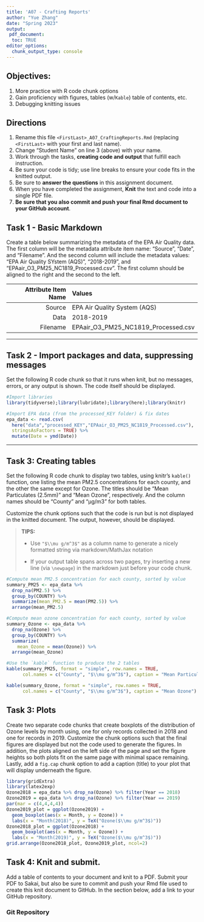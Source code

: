 ```yaml
---
title: 'A07 - Crafting Reports'
author: "Yue Zhang" 
date: "Spring 2023"
output:
 pdf_document: 
  toc: TRUE
editor_options: 
  chunk_output_type: console
---
```


## Objectives:

1.  More practice with R code chunk options
2.  Gain proficiency with figures, tables (w/`Kable`) table of contents, etc.
3.  Debugging knitting issues

## Directions

1.  Rename this file `<FirstLast>_A07_CraftingReports.Rmd` (replacing `<FirstLast>` with your first and last name).
2.  Change "Student Name" on line 3 (above) with your name.
3.  Work through the tasks, **creating code and output** that fulfill each instruction.
4.  Be sure your code is tidy; use line breaks to ensure your code fits in the knitted output.
5.  Be sure to **answer the questions** in this assignment document.
6.  When you have completed the assignment, **Knit** the text and code into a single PDF file.
7.  **Be sure that you also commit and push your final Rmd document to your GitHub account**.

## Task 1 - Basic Markdown

Create a table below summarizing the metadata of the EPA Air Quality data. The first column will be the metadata attribute item name: "Source", "Date", and "Filename". And the second column will include the metadata values: "EPA Air Quality SYstem (AQS)", "2018-2019", and "EPAair_O3_PM25_NC1819_Processed.csv". The first column should be aligned to the right and the second to the left.

| Attribute Item Name | Values                              |
|--------------------:|:------------------------------------|
|              Source | EPA Air Quality System (AQS)        |
|                Data | 2018-2019                           |
|            Filename | EPAair_O3_PM25_NC1819_Processed.csv |

------------------------------------------------------------------------

## Task 2 - Import packages and data, suppressing messages

Set the following R code chunk so that it runs when knit, but no messages, errors, or any output is shown. The code itself should be displayed.

```r
#Import libraries
library(tidyverse);library(lubridate);library(here);library(knitr)

#Import EPA data (from the processed_KEY folder) & fix dates
epa_data <- read.csv(
  here("data","processed_KEY","EPAair_O3_PM25_NC1819_Processed.csv"),
  stringsAsFactors = TRUE) %>% 
  mutate(Date = ymd(Date))
```

------------------------------------------------------------------------

## Task 3: Creating tables

Set the following R code chunk to display two tables, using knitr's `kable()` function, one listing the mean PM2.5 concentrations for each county, and the other the same except for Ozone. The titles should be "Mean Particulates (2.5mm)" and "Mean Ozone", respectively. And the column names should be "County" and "µg/m3" for both tables.

Customize the chunk options such that the code is run but is not displayed in the knitted document. The output, however, should be displayed.

> **TIPS:**
>
> -   Use `"$\\mu g/m^3$"` as a column name to generate a nicely formatted string via markdown/MathJax notation
>
> -   If your output table spans across two pages, try inserting a new line (via `\newpage`) in the markdown just before your code chunk.

```r
#Compute mean PM2.5 concentration for each county, sorted by value
summary_PM25 <- epa_data %>% 
  drop_na(PM2.5) %>% 
  group_by(COUNTY) %>% 
  summarize(mean_PM2.5 = mean(PM2.5)) %>% 
  arrange(mean_PM2.5)

#Compute mean ozone concentration for each county, sorted by value
summary_Ozone <- epa_data %>% 
  drop_na(Ozone) %>% 
  group_by(COUNTY) %>% 
  summarize(
    mean_Ozone = mean(Ozone)) %>% 
  arrange(mean_Ozone)

```
\newpage

```r
#Use the `kable` function to produce the 2 tables
kable(summary_PM25, format = "simple", row.names = TRUE, 
      col.names = c("County", "$\\mu g/m^3$"), caption = "Mean Particulates (2.5mm)")

kable(summary_Ozone, format = "simple", row.names = TRUE, 
      col.names = c("County", "$\\mu g/m^3$"), caption = "Mean Ozone") 
```


\newpage

## Task 3: Plots

Create two separate code chunks that create boxplots of the distribution of Ozone levels by month using, one for only records collected in 2018 and one for records in 2019. Customize the chunk options such that the final figures are displayed but not the code used to generate the figures. In addition, the plots aligned on the left side of the page and set the figure heights so both plots fit on the same page with minimal space remaining. Lastly, add a `fig.cap` chunk option to add a caption (title) to your plot that will display underneath the figure.

```r
library(gridExtra)
library(latex2exp)
Ozone2018 = epa_data %>% drop_na(Ozone) %>% filter(Year == 2018)
Ozone2019 = epa_data %>% drop_na(Ozone) %>% filter(Year == 2019)
par(mar = c(4,4,4,4))
Ozone2019_plot = ggplot(Ozone2019) + 
  geom_boxplot(aes(x = Month, y = Ozone)) + 
  labs(x = "Month(2018)", y = TeX("Ozone($\\mu g/m^3$)"))
Ozone2018_plot = ggplot(Ozone2018) + 
  geom_boxplot(aes(x = Month, y = Ozone)) + 
  labs(x = "Month(2019)", y = TeX("Ozone($\\mu g/m^3$)"))
grid.arrange(Ozone2018_plot, Ozone2019_plot, ncol=2)

```

\newpage

## Task 4: Knit and submit.

Add a table of contents to your document and knit to a PDF. Submit your PDF to Sakai, but also be sure to commit and push your Rmd file used to create this knit document to GitHub. In the section below, add a link to your GitHub repository.

### Git Repository
